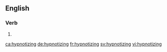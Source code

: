 ==English==

===Verb===
{{head|en|present participle}}

# {{present participle of|hypnotize|lang=en|nocat=1}}

[[ca:hypnotizing]]
[[de:hypnotizing]]
[[fr:hypnotizing]]
[[sv:hypnotizing]]
[[vi:hypnotizing]]